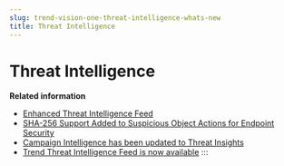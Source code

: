 ```yaml
---
slug: trend-vision-one-threat-intelligence-whats-new
title: Threat Intelligence
---
```

# Threat Intelligence

**Related information**

- [Enhanced Threat Intelligence Feed](enhanced-threat-intelligence-feed.mdx)
- [SHA-256 Support Added to Suspicious Object Actions for Endpoint Security](so-actions-sha256.mdx)
- [Campaign Intelligence has been updated to Threat Insights](campaign-intel-threat-insights.mdx)
- [Trend Threat Intelligence Feed is now available](threat-intelligence-feed.mdx)
:::
